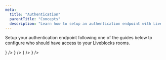 ```yaml
---
meta:
  title: "Authentication"
  parentTitle: "Concepts"
  description: "Learn how to setup an authentication endpoint with Liveblocks"
---
```


Setup your authentication endpoint following one of the guides below to
configure who should have access to your Liveblocks rooms.

<ListGrid columns={2}>
  <DocsCard
    type="image"
    title="Next.js"
    href="/docs/guides/authentication/next-js"
    visual={<img alt="Next" src="/images/docs/nextjs.svg" width={172} />}
  />
  <DocsCard
    type="image"
    title="Firebase"
    href="/docs/guides/authentication/firebase"
    visual={<img alt="Firebase" src="/images/docs/firebase.svg" width={172} />}
  />
  <DocsCard
    type="image"
    title="Nuxt.js"
    href="/docs/guides/authentication/nuxt-js"
    visual={<img alt="Nuxt.js" src="/images/docs/nuxtjs.svg" width={172} />}
  />
  <DocsCard
    type="image"
    title="Express"
    href="/docs/guides/authentication/express"
    visual={<img alt="Express" src="/images/docs/express.svg" width={172} />}
  />
</ListGrid>

<MissingTechnologyBanner />
